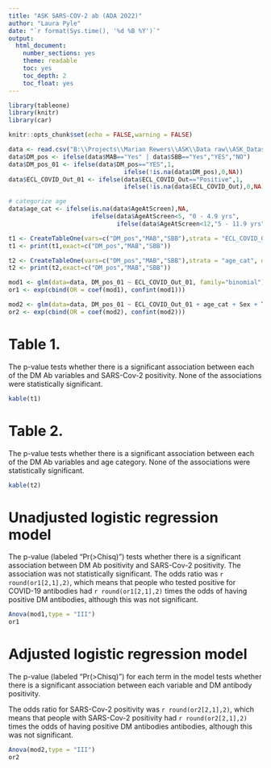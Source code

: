 ```yaml
---
title: "ASK SARS-COV-2 ab (ADA 2022)"
author: "Laura Pyle"
date: "`r format(Sys.time(), '%d %B %Y')`"
output:
  html_document:
    number_sections: yes
    theme: readable
    toc: yes
    toc_depth: 2
    toc_float: yes
---
```


```r
library(tableone)
library(knitr)
library(car)

knitr::opts_chunk$set(echo = FALSE,warning = FALSE)

data <- read.csv("B:\\Projects\\Marian Rewers\\ASK\\Data raw\\ASK_Dataset_Abstract_CovidScreening_2022-01-07.csv",na.strings = c("NA",""," "))
data$DM_pos <- ifelse(data$MAB=="Yes" | data$SBB=="Yes","YES","NO")
data$DM_pos_01 <- ifelse(data$DM_pos=="YES",1,
                                ifelse(!is.na(data$DM_pos),0,NA))
data$ECL_COVID_Out_01 <- ifelse(data$ECL_COVID_Out=="Positive",1,
                                ifelse(!is.na(data$ECL_COVID_Out),0,NA))

# categorize age
data$age_cat <- ifelse(is.na(data$AgeAtScreen),NA,
                       ifelse(data$AgeAtScreen<5, "0 - 4.9 yrs",
                              ifelse(data$AgeAtScreen<12,"5 - 11.9 yrs", "12+ yrs")))

t1 <- CreateTableOne(vars=c("DM_pos","MAB","SBB"),strata = "ECL_COVID_Out", data=data)
t1 <- print(t1,exact=c("DM_pos","MAB","SBB"))

t2 <- CreateTableOne(vars=c("DM_pos","MAB","SBB"),strata = "age_cat", data=data)
t2 <- print(t2,exact=c("DM_pos","MAB","SBB"))

mod1 <- glm(data=data, DM_pos_01 ~ ECL_COVID_Out_01, family="binomial")
or1 <- exp(cbind(OR = coef(mod1), confint(mod1)))

mod2 <- glm(data=data, DM_pos_01 ~ ECL_COVID_Out_01 + age_cat + Sex + T1D_Fam + NHW, family="binomial")
or2 <- exp(cbind(OR = coef(mod2), confint(mod2)))

```

# Table 1.  

The p-value tests whether there is a significant association between each of the DM Ab variables and SARS-Cov-2 positivity.  None of the associations were statistically significant.

```r
kable(t1)
```

# Table 2.  

The p-value tests whether there is a significant association between each of the DM Ab variables and age category.  None of the associations were statistically significant.

```r
kable(t2)
```

# Unadjusted logistic regression model

The p-value (labeled "Pr(>Chisq)") tests whether there is a significant association between DM Ab positivity and SARS-Cov-2 positivity.  The association was not statistically significant.  The odds ratio was `r round(or1[2,1],2)`, which means that people who tested positive for COVID-19 antibodies had `r round(or1[2,1],2)` times the odds of having positive DM antibodies, although this was not significant.


```r
Anova(mod1,type = "III")
or1
```

# Adjusted logistic regression model

The p-value (labeled "Pr(>Chisq)") for each term in the model tests whether there is a significant association between each variable and DM antibody positivity.  

The odds ratio for SARS-Cov-2 positivity was `r round(or2[2,1],2)`, which means that people with SARS-Cov-2 positivity had `r round(or2[2,1],2)` times the odds of having positive DM antibodies antibodies, although this was not significant.

```r
Anova(mod2,type = "III")
or2
```


